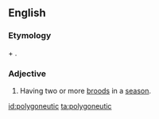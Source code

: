 ==English==

===Etymology===
{{prefix|poly-|lang=en}} + {{etyl|grc|en}} {{m|grc|||offspring}}.

===Adjective===
{{en-adj|-}}

# {{context|zoology|lang=en}} Having two or more [[brood]]s in a [[season]].

[[id:polygoneutic]]
[[ta:polygoneutic]]